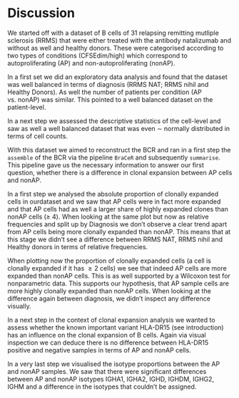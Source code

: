 # Discussion

We started off with a dataset of B cells of 31 relapsing remitting mutliple 
sclerosis (RRMS) that were either treated with the antibody natalizumab and 
without as well and healthy donors. These were categorised according to two 
types of conditions (CFSEdim/high) which correspond to autoproliferating (AP)
and non-autoproliferating (nonAP). 

In a first set we did an exploratory data analysis and found that the dataset
was well balanced in terms of diagnosis (RRMS NAT; RRMS nihil and Healthy 
Donors). As well the number of patients per condition
(AP vs. nonAP) was similar. This pointed to a well balanced dataset on the
patient-level.

In a next step we assessed the descriptive statistics of the cell-level and saw
as well a well balanced dataset that was even $\sim$ normally distributed in
terms of cell counts.

With this dataset we aimed to reconstruct the BCR and ran in a first step the
`assemble` of the BCR via the pipeline `BraCeR` and subsequently `summarise`.
This pipeline gave us the necessary information to answer our first question,
whether there is a difference in clonal expansion between AP cells and nonAP. 

In a first step we analysed the absolute proportion of clonally expanded cells 
in ourdataset and we saw that AP cells were in fact more expanded and that AP 
cells had as well a larger share of highly expanded clones than nonAP cells 
($\geq$ 4). When looking at the same plot but now as relative frequencies and 
split up by Diagnosis we don't observe a clear trend apart from AP cells being
more clonally expanded than nonAP. This means that at this stage we didn't see
a difference between RRMS NAT, RRMS nihil and Healthy donors in terms of
relative frequencies.

When plotting now the proportion of clonally expanded cells (a cell is clonally
expanded if it has $\geq 2$ cells) we see that indeed AP cells are more expanded
than nonAP cells. This is as well supported by a Wilcoxon test for nonparametric
data. This supports our hypothesis, that AP sample cells are more highly clonally
expanded than nonAP cells. When looking at the difference again between diagnosis,
we didn't inspect any difference visually.

In a next step in the context of clonal expansion analysis we wanted to assess
whether the known important variant HLA-DR15 (see introduction) has an influence
on the clonal expansion of B cells. Again via visual inspection we can deduce
there is no difference between HLA-DR15 positive and negative samples in terms
of AP and nonAP cells.

In a very last step we visualised the isotype proportions between the AP and 
nonAP samples. We saw that there were significant differences between AP and 
nonAP isotypes IGHA1, IGHA2, IGHD, IGHDM, IGHG2, IGHM and a difference in the 
isotypes that couldn't be assigned. 